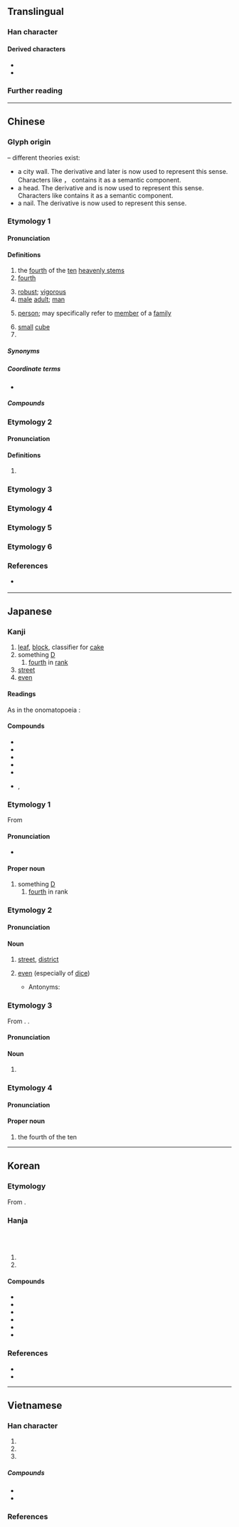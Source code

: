 {{character info}}
{{commonscat}}
==Translingual==
{{stroke order|stroke=2}}
{{stroke order|type=animate}}

===Han character===
{{Han char|rn=1|rad=一|as=01|sn=2|four=10200|canj=MN|ids=⿱一亅}}

====Derived characters====
* {{l|mul|[[仃]], [[㓅]], [[叮]], [[圢]], [[奵]], [[帄]], [[㣔]], [[忊]], [[打]], [[汀]], [[𭷸]], [[䦺]], [[朾]], [[灯]], [[玎]], [[町]], [[盯]], [[矴]], [[糽]], [[耓]], [[耵]], [[虰]], [[訂]]([[订]]), [[䟓]], [[酊]], [[釘]]([[钉]]), [[𠁂]], [[靪]], [[飣]]([[饤]]), [[䰳]]}}
* {{l|mul|[[邒]], [[𤆉]], [[㼗]], [[𠀲]], [[頂]]([[顶]]), [[𩾚]], [[亍]], [[宁]], [[艼]], [[甼]], [[䆑]], [[亭]], [[𠅘]], [[㸘]], [[寕]], [[閅]], [[寧]], [[厅]], [[庁]], [[疔]], [[㐉]], [[可]], [[𭴀]], [[于]], [[𣑥]], [[𤡛]], [[𥢃]]}}

===Further reading===
{{kangxi-ws|一部/一畫}}
{{Han ref|kx=0075.030|dkj=00002|dj=0135.010|hdz=10002.050|uh=4E01}}

----

==Chinese==
{{zh-forms|alt=𠆤}}

===Glyph origin===
{{Han etym}}
{{liushu|p}} – different theories exist:
* a city wall. The derivative {{zh-l|*成}} and later {{zh-l|*城}} is now used to represent this sense. Characters like {{zh-l|*邑}}， {{zh-l|*正|征}} contains it as a semantic component.
* a head. The derivative {{zh-l|*天}} and {{zh-l|*頂}} is now used to represent this sense. Characters like {{zh-l|*元}} contains it as a semantic component.
* a nail. The derivative {{zh-l|*釘}} is now used to represent this sense.

===Etymology 1===

====Pronunciation====
{{zh-pron
|m=dīng
|m-s=
|dg=
|c=ding1
|c-t=
|g=diang1
|h=pfs=tên;gd=dên1
|j=ding1
|mb=dáing
|md=dĭng
|mn=ml,zp,tw:teng
|mn-t=dêng1
|w=1tin
|x=din1
|mc=2
|oc=1+2,2
|cat=n,pn,num
}}

====Definitions====
{{zh-hanzi}}

# the [[fourth]] of the [[ten]] [[heavenly stem]]s
# [[fourth]]
#: {{zh-x|丁烷|butane (fourth [[alkane]])}}
# [[robust]]; [[vigorous]]
# [[male]] [[adult]]; [[man]]
#: {{zh-x|壯丁|able-bodied man}}
# [[person]]; may specifically refer to [[member]] of a [[family]]
#: {{zh-x|人丁|person}}
# [[small]] [[cube]]
# {{surname|zh}}

=====Synonyms=====
{{zh-dial|男人}}

=====Coordinate terms=====
* {{list:heavenly stems/zh}}

=====Compounds=====
{{zh-der|丁壩|丁財兩旺|丁當|丁等|丁丁|丁東|丁冬|丁賦|丁口|丁年|丁香|丁香花|丁役|丁憂|丁雲|丁字|丁字尺|丁字形|丁字鐵|丁種維生素|阿拉丁|愛丁堡|補丁|布丁|不識一丁|炒三丁|成丁|抽壯丁|抽丁|但丁|黃瓜丁兒|家丁|君士坦丁堡|拉丁|拉丁化|拉丁教會|拉丁美洲|拉丁語|辣子肉丁|蘿蔔丁|南丁格爾|尼古丁|人丁|人丁興旺|肉丁|沙丁魚|添丁|峒丁|巡丁|亞丁|一丁點兒|園丁|壯丁|紫丁香|一丁|一丁不識|一丁點|丁一卯二|丁一確二|丁丁當當|丁丁糖|丁令威化鶴|丁倒|丁內艱|丁八|丁公被戮|丁匠|丁口冊|丁單|丁嘴鐵舌|丁固生松|丁壯|丁外艱|丁夜|丁女|丁娘十索|丁字兒|丁字帶|丁字腳|丁字褲|丁字路|丁字鋪|丁寧|丁對丁，鐵對鐵|丁差|丁彊|丁是丁，卯是卯|丁村遺址|丁母憂|丁泠|丁父憂|丁產|丁甲山|丁男|丁祭|丁祭肉|丁稅|丁等特考|丁老|丁肇中|丁艱|丁董|丁鈴噹啷|丁銀|丁零|丁靈|丁香結|丁點兒|三寸丁|三寸丁谷樹皮|上丁|不丁點|不知丁董|丙丁|五丁|亞丁灣|付丙丁|免丁|六丁|兵丁|冷丁|冷丁丁|冷不丁|冷孤丁|史文赫丁|吉丁|吉丁當|吉丁疙疸|君士坦丁大帝|含淚斬丁公|咖嗶丁|咬折丁子的老婆|單丁|團丁|地丁|地丁錢糧|墾丁國家公園|夢撒撩丁|天丁|奧古斯丁|奧斯丁|孤丁|孤丁丁|孤苦零丁|宮保雞丁|幫丁|平地起孤丁|庖丁|庖丁解牛|愛丁堡大學|成丁禮|押孤丁|抽丁拔楔|拉丁字母|拉丁文|拉丁民族|拉丁美洲音樂|拉丁風情|拔去一丁|撅丁|撩丁|旗丁|未識一丁|東丁|查士丁尼一世|查士丁尼法典|柳丁|武丁|氯丁橡膠|水丁香|灶丁|獠丁|男丁|畦丁|畬丁|當當丁丁|白丁|白丁俗客|白丁香|目不識丁|眼中丁|祭丁|紫花地丁|聖文森及格瑞那丁|葛巴丁|薩丁尼亞島|親丁|識丁|身丁錢|酸丁|門丁|零丁|零丁孤苦|零丁洋|頂丁|順丁橡膠|馬丁路得|驅丁|吖丁啶|丁司壋|丁家塝|丁家營|丁寨}}

===Etymology 2===

====Pronunciation====
{{zh-pron
|m=zhēng
|c=zaang1,zang1
|dial=n
|mc=1
|oc=3,1
|cat=
}}

====Definitions====
{{zh-hanzi}}

# {{zh-only|丁丁}}

===Etymology 3===
{{zh-see|叮|ss}}

===Etymology 4===
{{zh-see|盯|ss}}

===Etymology 5===
{{zh-see|釘|ss}}

===Etymology 6===
{{zh-see|靪|ss}}

===References===
* {{qualifier|Min Nan}} {{thcwd|46}}

{{zh-cat|Intermediate}}

----

==Japanese==

===Kanji===
{{ja-kanji|grade=3|rs=一01}}

# [[leaf]], [[block]], classifier for [[cake]]
# something [[D]]
## [[fourth]] in [[rank]]
# [[street]]
# [[even]]

====Readings====
{{ja-readings
|goon=ちょう<ちやう
|kanon=てい<てい
|kun=ひのと-
}}

As in the onomatopoeia {{l|ja|丁丁}}:
{{ja-readings
|goon=ちょう<ちやう
|kanon=とう<たう
}}

{{attn|ja|てい<てい<てぃ?}}

====Compounds====
* {{ja-r|一丁|いっちょう}}
* {{ja-r|丁度|ちょうど|gloss=[[just]]}}
* {{ja-r|丁重|ていちょう}}
* {{ja-r|丁寧|ていねい}}
* {{ja-r|符%丁|ふ%ちょう}}
* {{ja-r|庖丁|ほうちょう}}, {{ja-r|包丁|ほうちょう}}

===Etymology 1===
{{ja-kanjitab|てい|yomi=o}}
{{wp|lang=ja}}
From {{der|ja|ltc|丁|tr=teng|sort=てい}}

====Pronunciation====
{{ja-pron|acc=1|y=ko|てい}}
* {{hmp|ja|氐|体|態|弟|底|貞|艇|鼎|禘|sort=てい}}

====Proper noun====
{{ja-pos|proper|てい}}

# something [[D]]
## [[fourth]] in rank

===Etymology 2===
{{ja-kanjitab|ちょう|yomi=o}}

====Pronunciation====
{{ja-pron|acc=1|y=ko|ちょう}}

====Noun====
{{ja-noun|ちょう}}

# [[street]], [[district]]
#: {{ja-usex|北-八番-'''丁'''|きた-はちばん-'''ちょう'''|northern eighth '''district'''}}
#: {{ja-usex|ぶらくり'''丁'''|ぶらくり-'''ちょう'''|Burakuri '''street'''}}
# [[even]] (especially of [[dice]])
#: {{ja-usex|'''丁''' か 半 か|'''ちょう''' か はん か|'''even''' or odd}}
#* Antonyms: {{ja-r|半|はん|gloss=[[odd]]}}

===Etymology 3===
{{ja-kanjitab|ちょう|yomi=o|alt=挺,梃}}
From {{bor|ja|ltc|-}} {{ltc-l|挺}}. {{ja-daiyouji|丁|挺}}.

====Pronunciation====
{{ja-pron|ちょう}}

====Noun====
{{ja-pos|counter|ちょう}}

# {{n-g|counter for long and thin things, e.g. guns, hoes, candles.}}
#: {{ja-x|二%丁の拳%銃|に%ちょう の けん%じゅう|two pistols}}

===Etymology 4===
{{ja-kanjitab|ひのと|yomi=k}}
{{com|ja|火|の|弟|tr1=hi|t1={{w|Fire (Wu Xing)|fire}}|pos1=one of the {{w|Wu Xing|Five Elements}}|tr2=no|pos2=attributive marker|tr3=oto|t3=[[younger brother]]|sort=ひのと}}

====Pronunciation====
{{ja-pron|acc=2|acc2=0|y=k|ひのと}}

====Proper noun====
{{ja-pos|proper|ひのと}}

# the fourth of the ten {{w|Celestial stem|Heavenly Stems}}

{{cln|ja|words with multiple readings}}
{{topics|ja|Heavenly Stems|sort=てい}}
{{topics|ja|Heavenly Stems|sort=てい}}

----

==Korean==

===Etymology===
From {{der|ko|ltc|-}} {{ltc-l|丁|id=2}}. {{hanja-hunmong|뎌ᇰ|tyeng|人類#중02A}}

===Hanja===
{{ko-hanja-search}}
{{ko-hanja|[[넷째]] [[천간]]([[天干]])|정}}<br>
{{ko-hanja|고무래|정}}<br>
{{ko-hanja|장정|정}}

# {{hanja form of|정|the [[fourth]] of the [[ten]] [[heavenly stem]]s; something [[D]]}}
# {{hanja form of|정|[[male]] [[adult]]; [[man]]}}

====Compounds====
{{der-top3|Compounds}}
* {{ko-l|병정|兵丁}}
* {{ko-l|정녕|丁寧}}
* {{ko-l|백정|白丁}}
* {{ko-l|장정|壯丁}}
* {{ko-l|솔정|率丁}}
* {{ko-l|남정|男丁}}
{{der-bottom}}

===References===
* {{R:hanjadoc|2}}
* {{Hanja ref|nav=11370}}

----

==Vietnamese==

===Han character===
{{vi-readings|rs=一01
|hanviet=đinh-tdcndg;tdcntd;gdhn;bonet;genibrel
|phienthiet=當經 đáng kinh
|nom=đứa-tdcndg;tdcntd;gdhn;btcn;genibrel;taberd, đinh-tdcndg;tdcntd;bonet;taberd, đềnh-tdcndg, tênh-tdcntd, tranh-tdcntd, đĩnh-gdhn
}}

# {{han tu form of|Đinh|[[fourth]] of the ten [[heavenly stem]]s}}
# {{han tu form of|Đinh|[[surname]]}}
# {{Nom form of|đứa|{{n-g|indicates [[young]] [[person]], [[child]] or [[inferior]] person}}}}

=====Compounds=====
{{der-top3|Compounds}}
* {{vi-l|丁𡥵|đứa con|[[child]]}}
* {{vi-l|家丁|gia đinh}}
{{der-bottom}}

===References===
<references/>